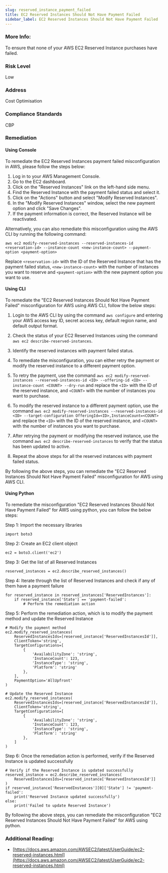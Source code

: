```yaml
---
slug: reserved_instance_payment_failed
title: EC2 Reserved Instances Should Not Have Payment Failed
sidebar_label: EC2 Reserved Instances Should Not Have Payment Failed
---
```


### More Info:

To ensure that none of your AWS EC2 Reserved Instance purchases have failed.

### Risk Level

Low

### Address

Cost Optimisation

### Compliance Standards

CBP

### Remediation

#### Using Console

To remediate the EC2 Reserved Instances payment failed misconfiguration in AWS, please follow the steps below:

1. Log in to your AWS Management Console.
2. Go to the EC2 dashboard.
3. Click on the "Reserved Instances" link on the left-hand side menu.
4. Find the Reserved Instance with the payment failed status and select it.
5. Click on the "Actions" button and select "Modify Reserved Instances".
6. In the "Modify Reserved Instances" window, select the new payment option and click "Save Changes".
7. If the payment information is correct, the Reserved Instance will be reactivated.

Alternatively, you can also remediate this misconfiguration using the AWS CLI by running the following command:

```
aws ec2 modify-reserved-instances --reserved-instances-id <reservation-id> --instance-count <new-instance-count> --payment-option <payment-option>
```

Replace `<reservation-id>` with the ID of the Reserved Instance that has the payment failed status, `<new-instance-count>` with the number of instances you want to reserve and `<payment-option>` with the new payment option you want to use.

#### Using CLI

To remediate the "EC2 Reserved Instances Should Not Have Payment Failed" misconfiguration for AWS using AWS CLI, follow the below steps:

1. Login to the AWS CLI by using the command `aws configure` and entering your AWS access key ID, secret access key, default region name, and default output format.

2. Check the status of your EC2 Reserved Instances using the command `aws ec2 describe-reserved-instances`.

3. Identify the reserved instances with payment failed status.

4. To remediate the misconfiguration, you can either retry the payment or modify the reserved instance to a different payment option.

5. To retry the payment, use the command `aws ec2 modify-reserved-instances --reserved-instances-id <ID> --offering-id <ID> --instance-count <COUNT> --dry-run` and replace the `<ID>` with the ID of the reserved instance, and `<COUNT>` with the number of instances you want to purchase.

6. To modify the reserved instance to a different payment option, use the command `aws ec2 modify-reserved-instances --reserved-instances-id <ID> --target-configuration OfferingId=<ID>,InstanceCount=<COUNT>` and replace the `<ID>` with the ID of the reserved instance, and `<COUNT>` with the number of instances you want to purchase.

7. After retrying the payment or modifying the reserved instance, use the command `aws ec2 describe-reserved-instances` to verify that the status has been updated to active.

8. Repeat the above steps for all the reserved instances with payment failed status.

By following the above steps, you can remediate the "EC2 Reserved Instances Should Not Have Payment Failed" misconfiguration for AWS using AWS CLI.

#### Using Python

To remediate the misconfiguration "EC2 Reserved Instances Should Not Have Payment Failed" for AWS using python, you can follow the below steps:

Step 1: Import the necessary libraries

```
import boto3
```

Step 2: Create an EC2 client object

```
ec2 = boto3.client('ec2')
```

Step 3: Get the list of all Reserved Instances

```
reserved_instances = ec2.describe_reserved_instances()
```

Step 4: Iterate through the list of Reserved Instances and check if any of them have a payment failure

```
for reserved_instance in reserved_instances['ReservedInstances']:
    if reserved_instance['State'] == 'payment-failed':
        # Perform the remediation action
```

Step 5: Perform the remediation action, which is to modify the payment method and update the Reserved Instance

```
# Modify the payment method
ec2.modify_reserved_instances(
    ReservedInstancesIds=[reserved_instance['ReservedInstancesId']],
    ClientToken='string',
    TargetConfigurations=[
        {
            'AvailabilityZone': 'string',
            'InstanceCount': 123,
            'InstanceType': 'string',
            'Platform': 'string'
        },
    ],
    PaymentOption='AllUpfront'
)

# Update the Reserved Instance
ec2.modify_reserved_instances(
    ReservedInstancesIds=[reserved_instance['ReservedInstancesId']],
    ClientToken='string',
    TargetConfigurations=[
        {
            'AvailabilityZone': 'string',
            'InstanceCount': 123,
            'InstanceType': 'string',
            'Platform': 'string'
        },
    ]
)
```

Step 6: Once the remediation action is performed, verify if the Reserved Instance is updated successfully

```
# Verify if the Reserved Instance is updated successfully
reserved_instance = ec2.describe_reserved_instances(
    ReservedInstancesIds=[reserved_instance['ReservedInstancesId']]
)
if reserved_instance['ReservedInstances'][0]['State'] != 'payment-failed':
    print('Reserved Instance updated successfully')
else:
    print('Failed to update Reserved Instance')
```

By following the above steps, you can remediate the misconfiguration "EC2 Reserved Instances Should Not Have Payment Failed" for AWS using python.

### Additional Reading:

- [https://docs.aws.amazon.com/AWSEC2/latest/UserGuide/ec2-reserved-instances.html](https://docs.aws.amazon.com/AWSEC2/latest/UserGuide/ec2-reserved-instances.html) 

